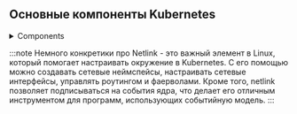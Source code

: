
## Основные компоненты Kubernetes

<details>
<summary>Components</summary>

- ### kubernetes-api
    * Аналогия: **Нервная система**.
    * Описание: ```Kubernetes API``` — это центральная точка взаимодействия с кластером, через которую проходят все команды и запросы. Как нервная система, которая передает сигналы и координирует действия организма, Kubernetes API обеспечивает связь между различными компонентами кластера и пользователями, обрабатывая запросы и отправляя команды на выполнение.

- ### controller-manager
    * Аналогия: **Гипофиз**.
    * Описание: ```Controller Manager``` — управляет различными контроллерами, которые следят за состоянием кластера и поддерживают его в соответствии с заданной конфигурацией. Как гипофиз, который регулирует функции других желез и систем организма, Controller Manager координирует работу контроллеров, обеспечивая поддержание желаемого состояния кластера.

- ### scheduler
    * Аналогия: **Мозжечок**.
    * Описание: ```Scheduler``` — отвечает за распределение задач (подов) по узлам кластера, определяя, где они будут выполняться. Как мозжечок, который координирует движения и баланс, Scheduler распределяет рабочую нагрузку, оптимизируя использование ресурсов и обеспечивая эффективное выполнение задач.

- ### etcd
    * Аналогия: **Головной мозг**.
    * Описание: ```Etcd``` — это распределенное хранилище ключ-значение, в котором хранится вся конфигурация и состояние кластера. Как головной мозг, который хранит и обрабатывает информацию, etcd обеспечивает надежное и согласованное хранение данных, необходимых для работы кластера, и позволяет восстанавливать его состояние при сбоях.

- ### kubelet
    * Аналогия: **Сердце**.
    * Описание: ```Kubelet``` — отвечает за запуск и управление контейнерами на каждом узле в кластере. Как сердце, которое качает кровь и обеспечивает жизнедеятельность организма, kubelet обеспечивает выполнение и мониторинг контейнеров, поддерживая их жизнеспособность.

- ### runc
   * Аналогия: **Мышцы**.
   * Описание: ```Runc``` — это инструмент, который непосредственно запускает контейнеры. Как мышцы, которые выполняют физическую работу, runc выполняет контейнеры, обеспечивая их изоляцию и выполнение.

- ### cri
   * Аналогия: **Пищеварительная система**.
   * Описание: ```Container Runtime Interface (CRI)``` — это интерфейс, который позволяет kubelet взаимодействовать с контейнерной средой выполнения, такой как containerd или CRI-O. Подобно пищеварительной системе, которая обрабатывает и распределяет питательные вещества, CRI управляет процессами создания, запуска и остановки контейнеров, а также распределением их ресурсов.

- ### crictl
   * Аналогия: **Глаза**.
   * Описание: ```Crictl``` — это инструмент для взаимодействия с контейнерной средой выполнения через CRI. Как глаза, которые наблюдают за окружающей средой, crictl позволяет просматривать состояние контейнеров и их логов, помогая в отладке и мониторинге.

- ### kubectl
   * Аналогия: **Руки**.
   * Описание: ```Kubectl``` — это CLI для взаимодействия с кластером Kubernetes. Как руки, которые выполняют действия и манипуляции, kubectl позволяет пользователям управлять ресурсами кластера, выполнять команды и получать информацию о состоянии системы.

- ### etcdctl
   * Аналогия: **Память**.
   * Описание: ```Etcdctl``` — это инструмент для взаимодействия с etcd, распределенным хранилищем ключ-значение, используемым для хранения всех данных конфигурации Kubernetes. Как память, которая хранит информацию, etcdctl позволяет управлять данными конфигурации и восстанавливать их при необходимости.


- ### cfssl
   * Аналогия: **Иммунная система**.
   * Описание: ```Cfssl``` — это инструмент для управления сертификатами и инфраструктурой открытых ключей (PKI). Как иммунная система, которая защищает организм от угроз, cfssl обеспечивает безопасность и шифрование данных в кластере, управляя сертификатами и ключами.
</details>

:::note
Немного конкретики про Netlink - это важный элемент в Linux, который помогает настраивать окружение в Kubernetes. С его помощью можно создавать сетевые неймспейсы, настраивать сетевые интерфейсы, управлять роутингом и фаерволами. Кроме того, netlink позволяет подписываться на события ядра, что делает его отличным инструментом для программ, использующих событийную модель.
:::
